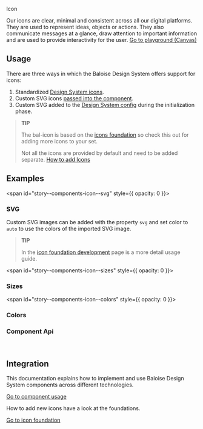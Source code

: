 
<bal-doc-banner id="story--components-icon--basic" >Icon</bal-doc-banner>

<bal-doc-lead>
  Our icons are clear, minimal and consistent across all our digital platforms. They are used to represent ideas,
  objects or actions. They also communicate messages at a glance, draw attention to important information and are used
  to provide interactivity for the user.
</bal-doc-lead>

<Canvas withSource="open">
  <Story id="components-icon--basic" />
</Canvas>

<bal-doc-app>
  <bal-button-group class="mb-large" position="center">
    <a class="button is-primary" href="?path=/story/components-icon--basic">
      Go to playground (Canvas)
    </a>
    <bal-doc-code-sandbox framework="angular" template={Basic.parameters.docs.source.code}></bal-doc-code-sandbox>
    <bal-doc-code-sandbox
      framework="html"
      template={Basic.parameters.docs.source.code}
      modules="icon"
    ></bal-doc-code-sandbox>
  </bal-button-group>
</bal-doc-app>

## Usage

There are three ways in which the Baloise Design System offers support for icons:

1. Standardized [Design System icons](?path=/docs/foundation-icons-overview--page#overview).
2. Custom SVG icons [passed into the component](?path=/docs/components-icon--basic#svg).
3. Custom SVG added to the [Design System config](?path=/docs/foundation-icons-development--page#import-during-initialization) during the initialization phase.

> **TIP**
>
> The bal-icon is based on the [icons foundation](?path=/docs/foundation-icons-development--page) so check this out for adding more icons to your set.
>
> Not all the icons are provided by default and need to be added separate. [How to add Icons](?path=/docs/foundation-icons-development--page#usage)

## Examples

<span id="story--components-icon--svg" style={{ opacity: 0 }}></span>

### SVG

Custom SVG images can be added with the property `svg` and set color to `auto` to use the colors of the imported SVG image.

<Canvas withSource="open">
  <Story id="components-icon--svg" />
</Canvas>

> **TIP**
>
> In the [icon foundation development](?path=/docs/foundation-icons-development--page#import-into-the-component) page is a more detail usage guide.

<span id="story--components-icon--sizes" style={{ opacity: 0 }}></span>

### Sizes

<Canvas withSource="open">
  <Story id="components-icon--sizes" />
</Canvas>

<span id="story--components-icon--colors" style={{ opacity: 0 }}></span>

### Colors

<Canvas withSource="open">
  <Story id="components-icon--colors" />
</Canvas>

### Component Api

<Description markdown={readme} />

<br />

## Integration

This documentation explains how to implement and use Baloise Design System components across different technologies.

<a class="button is-primary" href="?path=/docs/development-components--page">
  Go to component usage
</a>

How to add new icons have a look at the foundations.

<a class="button is-info" href="?path=/docs/foundation-icons-development--page">
  Go to icon foundation
</a>


<Description markdown={theming} />


<Description markdown={testing} />

<bal-doc-github link="/components/bal-icon/stories/bal-icon.docs.mdx"></bal-doc-github>
